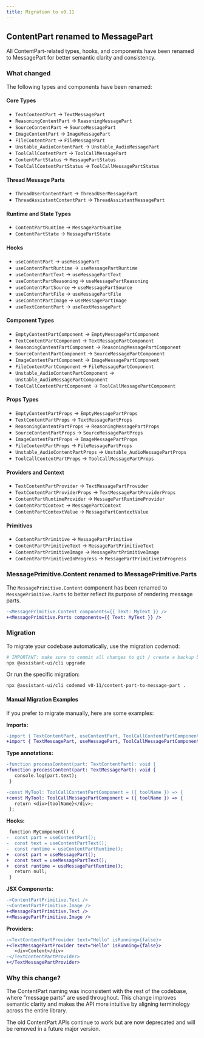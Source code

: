 ```yaml
---
title: Migration to v0.11
---
```


## ContentPart renamed to MessagePart

All ContentPart-related types, hooks, and components have been renamed to MessagePart for better semantic clarity and consistency.

### What changed

The following types and components have been renamed:

#### Core Types
- `TextContentPart` → `TextMessagePart`
- `ReasoningContentPart` → `ReasoningMessagePart`
- `SourceContentPart` → `SourceMessagePart`
- `ImageContentPart` → `ImageMessagePart`
- `FileContentPart` → `FileMessagePart`
- `Unstable_AudioContentPart` → `Unstable_AudioMessagePart`
- `ToolCallContentPart` → `ToolCallMessagePart`
- `ContentPartStatus` → `MessagePartStatus`
- `ToolCallContentPartStatus` → `ToolCallMessagePartStatus`

#### Thread Message Parts
- `ThreadUserContentPart` → `ThreadUserMessagePart`
- `ThreadAssistantContentPart` → `ThreadAssistantMessagePart`

#### Runtime and State Types
- `ContentPartRuntime` → `MessagePartRuntime`
- `ContentPartState` → `MessagePartState`

#### Hooks
- `useContentPart` → `useMessagePart`
- `useContentPartRuntime` → `useMessagePartRuntime`
- `useContentPartText` → `useMessagePartText`
- `useContentPartReasoning` → `useMessagePartReasoning`
- `useContentPartSource` → `useMessagePartSource`
- `useContentPartFile` → `useMessagePartFile`
- `useContentPartImage` → `useMessagePartImage`
- `useTextContentPart` → `useTextMessagePart`

#### Component Types
- `EmptyContentPartComponent` → `EmptyMessagePartComponent`
- `TextContentPartComponent` → `TextMessagePartComponent`
- `ReasoningContentPartComponent` → `ReasoningMessagePartComponent`
- `SourceContentPartComponent` → `SourceMessagePartComponent`
- `ImageContentPartComponent` → `ImageMessagePartComponent`
- `FileContentPartComponent` → `FileMessagePartComponent`
- `Unstable_AudioContentPartComponent` → `Unstable_AudioMessagePartComponent`
- `ToolCallContentPartComponent` → `ToolCallMessagePartComponent`

#### Props Types
- `EmptyContentPartProps` → `EmptyMessagePartProps`
- `TextContentPartProps` → `TextMessagePartProps`
- `ReasoningContentPartProps` → `ReasoningMessagePartProps`
- `SourceContentPartProps` → `SourceMessagePartProps`
- `ImageContentPartProps` → `ImageMessagePartProps`
- `FileContentPartProps` → `FileMessagePartProps`
- `Unstable_AudioContentPartProps` → `Unstable_AudioMessagePartProps`
- `ToolCallContentPartProps` → `ToolCallMessagePartProps`

#### Providers and Context
- `TextContentPartProvider` → `TextMessagePartProvider`
- `TextContentPartProviderProps` → `TextMessagePartProviderProps`
- `ContentPartRuntimeProvider` → `MessagePartRuntimeProvider`
- `ContentPartContext` → `MessagePartContext`
- `ContentPartContextValue` → `MessagePartContextValue`

#### Primitives
- `ContentPartPrimitive` → `MessagePartPrimitive`
- `ContentPartPrimitiveText` → `MessagePartPrimitiveText`
- `ContentPartPrimitiveImage` → `MessagePartPrimitiveImage`
- `ContentPartPrimitiveInProgress` → `MessagePartPrimitiveInProgress`

### MessagePrimitive.Content renamed to MessagePrimitive.Parts

The `MessagePrimitive.Content` component has been renamed to `MessagePrimitive.Parts` to better reflect its purpose of rendering message parts.

```diff
-<MessagePrimitive.Content components={{ Text: MyText }} />
+<MessagePrimitive.Parts components={{ Text: MyText }} />
```

### Migration

To migrate your codebase automatically, use the migration codemod:

```sh
# IMPORTANT: make sure to commit all changes to git / create a backup before running the codemod
npx @assistant-ui/cli upgrade
```

Or run the specific migration:

```sh
npx @assistant-ui/cli codemod v0-11/content-part-to-message-part .
```

#### Manual Migration Examples

If you prefer to migrate manually, here are some examples:

**Imports:**
```diff
-import { TextContentPart, useContentPart, ToolCallContentPartComponent } from "@assistant-ui/react";
+import { TextMessagePart, useMessagePart, ToolCallMessagePartComponent } from "@assistant-ui/react";
```

**Type annotations:**
```diff
-function processContent(part: TextContentPart): void {
+function processContent(part: TextMessagePart): void {
   console.log(part.text);
 }

-const MyTool: ToolCallContentPartComponent = ({ toolName }) => {
+const MyTool: ToolCallMessagePartComponent = ({ toolName }) => {
   return <div>{toolName}</div>;
 };
```

**Hooks:**
```diff
 function MyComponent() {
-  const part = useContentPart();
-  const text = useContentPartText();
-  const runtime = useContentPartRuntime();
+  const part = useMessagePart();
+  const text = useMessagePartText();
+  const runtime = useMessagePartRuntime();
   return null;
 }
```

**JSX Components:**
```diff
-<ContentPartPrimitive.Text />
-<ContentPartPrimitive.Image />
+<MessagePartPrimitive.Text />
+<MessagePartPrimitive.Image />
```

**Providers:**
```diff
-<TextContentPartProvider text="Hello" isRunning={false}>
+<TextMessagePartProvider text="Hello" isRunning={false}>
   <div>Content</div>
-</TextContentPartProvider>
+</TextMessagePartProvider>
```

### Why this change?

The ContentPart naming was inconsistent with the rest of the codebase, where "message parts" are used throughout. This change improves semantic clarity and makes the API more intuitive by aligning terminology across the entire library.

The old ContentPart APIs continue to work but are now deprecated and will be removed in a future major version. 